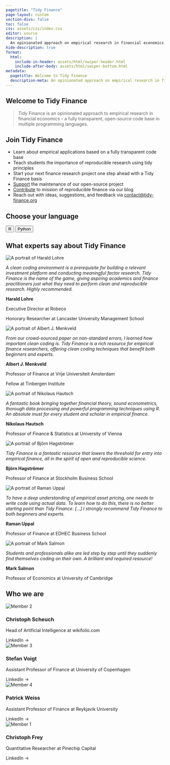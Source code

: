 ```yaml
---
pagetitle: "Tidy Finance"
page-layout: custom
section-divs: false
toc: false
css: assets/css/index.css
editor: source
description: | 
  An opinionated approach on empirical research in financial economics.
hide-description: true 
format: 
  html:
    include-in-header: assets/html/swiper-header.html
    include-after-body: assets/html/swiper-bottom.html
metadata:
  pagetitle: Welcome to Tidy Finance
  description-meta: An opinionated approach on empirical research in financial economics using the programming languages R and Python.
--- 
```


::: {.content-block}

# Welcome to Tidy Finance

> Tidy Finance is an opinionated approach to empirical research in financial economics - a fully transparent, open-source code base in multiple programming languages.

## Join Tidy Finance

- Learn about empirical applications based on a fully transparent code base
- Teach students the importance of reproducible research using tidy principles
- Start your next finance research project one step ahead with a Tidy Finance basis
- [Support](support.qmd) the maintenance of our open-source project
- [Contribute](contribute.qmd) to mission of reproducible finance via our blog
- Reach out with ideas, suggestions, and feedback via [contact\@tidy-finance.org](mailto:contact@tidy-finance.org)

## Choose your language

::: {.center}
<button class="btn-action-r" onclick="window.location.href='r/index.html';">
  R
</button>
<button class="btn-action-python" onclick="window.location.href='python/index.html';">
  Python
</button>
:::

## What experts say about Tidy Finance
 
```{=html}
<!-- Slider main container -->
<div class="swiper">
  <!-- Additional required wrapper -->
  <div class="swiper-wrapper" id="swiper-wrapper">
    <!-- Slides -->
    
    <div class="swiper-slide">
      <div class="quote-image">
        <img src="assets/img/quotes/harald_lohre.jpg" alt="A portrait of Harald Lohre">
      </div>
      <p><i>A clean coding environment is a prerequisite for building a relevant investment platform and conducting meaningful factor research. Tidy Finance is the name of the game, giving aspiring academics and finance practitioners just what they need to perform clean and reproducible  research. Highly recommended.</i></p>
      <div class="quote-author">
          <p><strong>Harald Lohre</strong></p>
          <p>Executive Director at Robeco</p>
          <p>Honorary Researcher at Lancaster University Management School</p>
      </div>
    </div>
    
    <div class="swiper-slide">
      <div class="quote-image">
        <img src="assets/img/quotes/albert_j_menkveld.jpeg" alt="A portrait of Albert J. Menkveld">
      </div>
      <p><i>From our crowd-sourced paper on non-standard errors, I learned how important clean coding is. Tidy Finance is a rich resource for empirical finance researchers, offering clean coding techniques that benefit both beginners and experts.</i></p>
      <div class="quote-author">
          <p><strong>Albert J. Menkveld</strong></p>
          <p>Professor of Finance at Vrije Universiteit Amsterdam</p>
          <p>Fellow at Tinbergen Institute</p>
      </div>
    </div>
    
    <div class="swiper-slide">
      <div class="quote-image">
        <img src="assets/img/quotes/nikolaus_hautsch.jpeg" alt="A portrait of Nikolaus Hautsch">
      </div>
      <p><i>A fantastic book bringing together financial theory, sound econometrics, thorough data processing and powerful programming techniques using R. An absolute must for every student and scholar in empirical finance.</i></p>
      <div class="quote-author">
          <p><strong>Nikolaus Hautsch</strong></p>
          <p>Professor of Finance & Statistics at University of Vienna</p>
      </div>
    </div>
    
    <div class="swiper-slide">
      <div class="quote-image">
        <img src="assets/img/quotes/bjoern_hagstroemer.jpeg" alt="A portrait of Björn Hagströmer">
      </div>
      <p><i>Tidy Finance is a fantastic resource that lowers the threshold for entry into empirical finance, all in the spirit of open and reproducible science.</i></p>
      <div class="quote-author">
          <p><strong>Björn Hagströmer</strong></p>
          <p>Professor of Finance at Stockholm Business School</p>
      </div>
    </div>
    
    <div class="swiper-slide">
      <div class="quote-image">
        <img src="assets/img/quotes/raman_uppal.jpeg" alt="A portrait of Raman Uppal">
      </div>
      <p><i>To have a deep understanding of empirical asset pricing, one needs to write code using actual data. To learn how to do this, there is no better starting point than Tidy Finance. [...] I strongly recommend Tidy Finance to both beginners and experts.</i></p>
      <div class="quote-author">
          <p><strong>Raman Uppal</strong></p>
          <p>Professor of Finance at EDHEC Business School</p>
      </div>
    </div>
    
    <div class="swiper-slide">
      <div class="quote-image">
        <img src="assets/img/quotes/mark_salmon.jpeg" alt="A portrait of Mark Salmon">
      </div>
      <p><i>Students and professionals alike are led step by step until they suddenly find themselves coding on their own. A brilliant and required resource!</i></p>
      <div class="quote-author">
          <p><strong>Mark Salmon</strong></p>
          <p>Professor of Economics at University of Cambridge</p>
      </div>
    </div>
    
  </div>

  <!-- Pagination buttons -->
  <div class="swiper-button-prev"></div>
  <div class="swiper-button-next"></div>
   
</div>
```

## Who we are

```{=html}
<div class="team-grid">
  <div class="team-member" onclick="openInNewTab('https://www.linkedin.com/in/christophscheuch/');">
    <img src="assets/img/christoph_scheuch.jpeg" alt="Member 2">
    <h3>Christoph Scheuch</h3>
    <p>Head of Artificial Intelligence at wikifolio.com</p>
    <span class="team-member-cta">LinkedIn &#x2192;</span>
  </div>
  <div class="team-member" onclick="openInNewTab('https://www.linkedin.com/in/voigtstefan/');">
    <img src="assets/img/stefan_voigt.jpeg" alt="Member 3">
    <h3>Stefan Voigt</h3>
    <p>Assistant Professor of Finance at University of Copenhagen</p>
    <span class="team-member-cta">LinkedIn &#x2192;</span>
  </div>
  <div class="team-member"  onclick="openInNewTab('https://www.linkedin.com/in/patrick-weiss/');">
    <img src="assets/img/patrick_weiss.jpeg" alt="Member 4">
    <h3>Patrick Weiss</h3>
    <p>Assistant Professor of Finance at Reykjavik University </p>
    <span class="team-member-cta">LinkedIn &#x2192;</span>
  </div>
  <div class="team-member" onclick="openInNewTab('https://www.linkedin.com/in/christoph-frey-b66a164/');">
    <img src="assets/img/christoph_frey.jpeg" alt="Member 1">
    <h3>Christoph Frey</h3>
    <p>Quantitative Researcher at Pinechip Capital</p>
    <span class="team-member-cta">LinkedIn &#x2192;</span>
  </div>
</div>

<script>
function openInNewTab(url) {
  window.open(url, '_blank').focus();
}
</script>
```

:::


